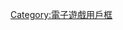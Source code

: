 {{Userbox
| id=Final Fantasy
| id-c=#ffffff
| info=該用戶是一直在期待永不终结的[[Final Fantasy]]。
| info-s=10
| info-c=#808080
| border-c=#000000
}}<includeonly>[[Category:愛玩Final Fantasy的維基人|{{PAGENAME}}]]</includeonly><noinclude>

{{DEFAULTSORT:Final Fantasy}}
[[Category:愛玩Final Fantasy的維基人| ]]
[[Category:電子遊戲用戶框]]
</noinclude>